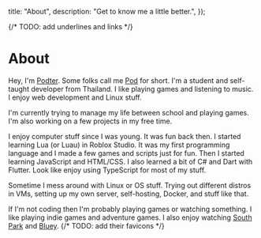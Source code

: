 

  title: "About",
  description: "Get to know me a little better.",
});

{/* TODO: add underlines and links */}

<H1 className="mt-0">About</H1>

Hey, I'm <U>Podter</U>. Some folks call me <U>Pod</U> for short. I'm a student and self-taught
developer from Thailand. I like playing games and listening to music. I enjoy
web development and Linux stuff.

I'm currently trying to manage my life between school and playing games.
I'm also working on a few projects in my free time.

<Separator className="mt-6" />

I enjoy computer stuff since I was young. It was fun back then.
I started learning Lua (or Luau) in Roblox Studio. It was my first programming language and
I made a few games and scripts just for fun. Then I started learning JavaScript and HTML/CSS.
I also learned a bit of C# and Dart with Flutter. Look like enjoy using TypeScript for most of my stuff.

<WakaTime />

Sometime I mess around with Linux or OS stuff. Trying out different distros in VMs,
setting up my own server, self-hosting, Docker, and stuff like that.

<PodterServer />

If I'm not coding then I'm probably playing games or watching something.
I like playing indie games and adventure games. I also enjoy watching
[South Park](https://www.southparkstudios.com) and [Bluey](https://www.bluey.tv).
{/* TODO: add their favicons */}

<Steam />

<Separator className="mt-6" />

<Socials />
